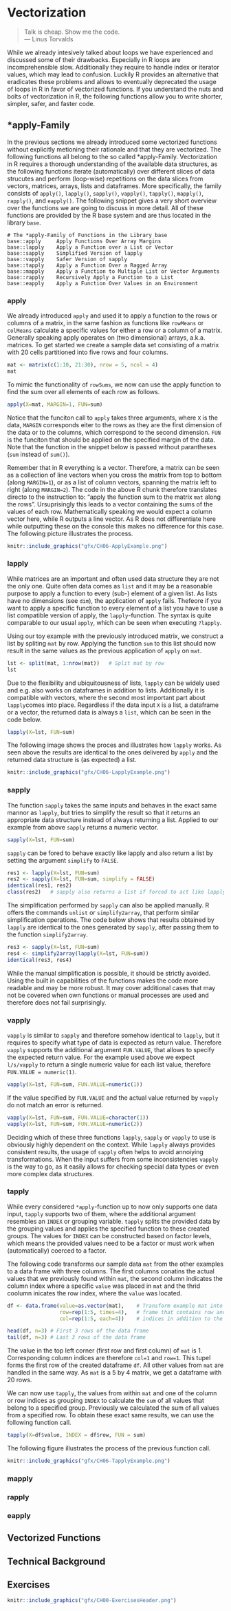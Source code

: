 # Vectorization

> Talk is cheap. Show me the code.  
> --- Linus Torvalds

While we already intesively talked about loops we have experienced and discussed some of their drawbacks. Especially in R loops are incomprehensible slow. Additionally they require to handle index or iterator values, which may lead to confusion. Luckily R provides an alternative that eradicates these problems and allows to eventually  deprecated the usage of loops in R in favor of vectorized functions. If you understand the nuts and bolts of vectorization in R, the following functions allow you to write shorter, simpler, safer, and faster code.

## *apply-Family

In the previous sections we already introduced some vectorized functions without explicitly metioning their rationale and that they are vectorized. The following functions all belong to the so called *apply-Family. Vectorization in R requires a thorough understanding of the available data structures, as the following functions iterate (automatically) over different slices of data strucutes and perform (loop-wise) repetitions on the data slices from vectors, matrices, arrays, lists and dataframes. More specifically, the family consists of `apply()`, `lapply()`, `sapply()`, `vapply()`, `tapply()`, `mapply()`, `rapply()`, and `eapply()`. The following snippet gives a very short overview over the functions we are going to discuss in more detail. All of these functions are provided by the R base system and are thus located in the library `base`.

```{}
# The *apply-Family of Functions in the Library base
base::apply     Apply Functions Over Array Margins
base::lapply    Apply a Function over a List or Vector
base::sapply    Simplified Version of lapply
base::vapply    Safer Version of sapply
base::tapply    Apply a Function Over a Ragged Array
base::mapply    Apply a Function to Multiple List or Vector Arguments
base::rapply    Recursively Apply a Function to a List
base::eapply    Apply a Function Over Values in an Environment
```

### apply {-}
We already introduced `apply` and used it to apply a function to the rows or columns of a matrix, in the same fashion as functions like `rowMeans` or `colMeans` calculate a specific values for either a row or a column of a matrix. Generally speaking apply operates on (two dimensional) arrays, a.k.a. matrices. To get started we create a sample data set consisting of a matrix with 20 cells partitioned into five rows and four columns.

```r
mat <- matrix(c(1:10, 21:30), nrow = 5, ncol = 4)
mat
```

To mimic the functionality of `rowSums`, we now can use the apply function to find the sum over all elements of each row as follows. 

```r
apply(X=mat, MARGIN=1, FUN=sum)
```

Notice that the funciton call to `apply` takes three arguments, where `X` is the data, `MARGIN` corresponds eiter to the rows as they are the first dimension of the data or to the columns, which correspond to the second dimension. `FUN` is the funciton that should be applied on the specified margin of the data. Note that the function in the snippet below is passed without parantheses (`sum` instead of `sum()`).

Remember that in R everything is a vector. Therefore, a matrix can be seen as a collection of line vectors when you cross the matrix from top to bottom (along `MARGIN=1`), or as a list of column vectors, spanning the matrix left to right (along `MARGIN=2`). The code in the above R chunk therefore translates directo to the instruction to: "apply the function sum to the matrix `mat` along the rows". Ursuprisingly this leads to  a vector containing the sums of the values of each row. Mathematically speaking we would expect a column vector here, while R outputs a line vector. As R does not differentiate here while outputting these on the console this makes no difference for this case. The following picture illustrates the process.

```r
knitr::include_graphics("gfx/CH06-ApplyExample.png")
```

### lapply {-}
While matrices are an important and often used data structure they are not the only one. Quite often data comes as `list` and it may be a reasonable purpose to apply a function to every (sub-) element of a given list. As lists have no dimensions (see `dim`), the application of `apply` fails. Thefeore if you want to apply a specific function to every element of a list you have to use a list compatible version of apply, the `lapply`-function. The syntax is quite comparable to our usual `apply`, which can be seen when executing `?lapply`.

Using our toy example with the previously introduced matrix, we construct a list by spliting `mat` by row. Applying the function `sum` to this list should now result in the same values as the previous application of `apply` on `mat`.

```r
lst <- split(mat, 1:nrow(mat))   # Split mat by row
lst
```

Due to the flexibility and ubiquitousness of lists, `lapply` can be widely used and e.g. also works on dataframes in addition to lists. Additionally it is compatible with vectors, where the second most important part about `lapply`comes into place. Regardless if the data input `X` is a list, a dataframe or a vector, the returned data is always a `list`, which can be seen in the code below.

```r
lapply(X=lst, FUN=sum)
```

The following image shows the proces and illustrates how `lapply` works. As seen above the results are identical to the ones delivered by `apply` and the returned data structure is (as expected) a list.

```r
knitr::include_graphics("gfx/CH06-LapplyExample.png")
```

### sapply {-}
The function `sapply` takes the same inputs and behaves in the exact same mannor as `lapply`, but tries to simplify the result so that it returns an appropriate data structure instead of always returning a list. Applied to our example from above `sapply` returns a numeric vector.

```r
sapply(X=lst, FUN=sum)
```

`sapply` can be fored to behave exactly like lapply and also return a list by setting the argument `simplify` to `FALSE`.

```r
res1 <- lapply(X=lst, FUN=sum)
res2 <- sapply(X=lst, FUN=sum, simplify = FALSE)
identical(res1, res2)
class(res2)   # sapply also returns a list if forced to act like lapply
```

The simplification performed by `sapply` can also be applied manually. R offers the commands `unlist` or `simplify2array`, that perform similar simplification operations. The code below shows that results obtained by `lapply` are identical to the ones generated by `sapply`, after passing them to the function `simplify2array`.

```r
res3 <- sapply(X=lst, FUN=sum)
res4 <- simplify2array(lapply(X=lst, FUN=sum))
identical(res3, res4)
```

While the manual simplification is possible, it should be strictly avoided. Using the built in capabilities of the functions makes the code more readable and may be more robust. It may cover additional cases that may not be covered when own functions or manual processes are used and therefore does not fail surprisingly.

### vapply {-}
`vapply` is similar to `sapply` and therefore somehow identical to `lapply`, but it requires to specify what type of data is expected as return value. Therefore `vapply` supports the additional argument `FUN.VALUE`, that allows to specify the expected return value. For the example used above we expect `l/s/vapply` to return a single numeric value for each list value, therefore `FUN.VALUE = numeric(1)`.

```r
vapply(X=lst, FUN=sum, FUN.VALUE=numeric(1))
```

If the value specified by `FUN.VALUE` and the actual value returned by `vapply` do not match an error is returned.

```r
vapply(X=lst, FUN=sum, FUN.VALUE=character(1))
vapply(X=lst, FUN=sum, FUN.VALUE=numeric(2))
```

Deciding which of these three functions `lapply`, `sapply` or `vapply` to use is obviously highly dependent on the context. While `lapply` always provides consistent results, the usage of `sapply` often helps to avoid annoiying transformations. When the input suffers from some inconsistencies `vapply` is the way to go, as it easily allows for checking special data types or even more complex data structures.

### tapply {-}
While every considered `*apply`-function up to now only supports one data input, `tapply` supports two of them, where the additional argument resembles an `INDEX` or grouping variable. `tapply` splits the provided data by the grouping values and applies the specified function to these created groups. The values for `INDEX` can be constructed based on factor levels, which means the provided values need to be a factor or must work when (automatically) coerced to a factor. 

The following code transforms our sample data `mat` from the other examples to a data frame with three columns. The first columns conatins the actual values that we previously found within `mat`, the second column indicates the column index where a specific `value` was placed in `mat` and the thrid coolumn inicates the row index, where the `value` was located.

```r
df <- data.frame(value=as.vector(mat),    # Transform example mat into a data
                 row=rep(1:5, times=4),   # frame that contains row and column
                 col=rep(1:5, each=4))    # indices in addition to the value.

head(df, n=3) # First 3 rows of the data frame
tail(df, n=3) # Last 3 rows of the data frame
```

The value in the top left corner (first row and first column) of `mat` is 1. Corresponding column indices are therefore `col=1` and `row=1`. This tupel forms the first row of the created dataframe `df`. All other values from `mat` are handled in the same way. As `mat` is a 5 by 4 matrix, we get a dataframe with 20 rows.

We can now use `tapply`, the values from within `mat` and one of the column or row indices as grouping `INDEX` to calculate the `sum` of all values that belong to a specified group. Previously we calculated the sum of all values from a specified row. To obtain these exact same results, we can use the following function call.

```r
tapply(X=df$value, INDEX = df$row, FUN = sum)
```

The following figure illustrates the process of the previous function call.

```r
knitr::include_graphics("gfx/CH06-TapplyExample.png")
```

### mapply {-}
<!--
The mapply() function stands for ‘multivariate’ apply. Its purpose is to be able to vectorize arguments to a function that is not usually accepting vectors as arguments.

In short, mapply() applies a Function to Multiple List or multiple Vector Arguments.

Let’s look at an mapply() example where you create a 4 x 4 matrix with a call to the rep() function repeatedly:


Another example:
```r
x <- 1:5
b <- 6:10
mapply(sum, x, b)
```
-->

### rapply {-}

### eapply {-}
<!--
http://www.datasciencemadesimple.com/apply-function-r/
http://www.dataperspective.info/2016/03/apply-lapply-rapply-sapply-functions-r.html
https://nsaunders.wordpress.com/2010/08/20/a-brief-introduction-to-apply-in-r/
-->


## Vectorized Functions
<!--
rep
map 
by
-->

## Technical Background

<!--
The paradigm of vectorization is closedly linked to functional programming...
https://www.r-bloggers.com/vectorization-in-r-why/

Die Funktionalität dieser funktional-applikativen Abbildungsfunktionen wird mittlerweile
im Rahmen des ‘Tidyverse’ zwar auch durch die im Paket purrr sehr umfangreich und vielfältig implementierten
Abbildungs- und Kumulationsfunktionen (u.a. durch die map_*-Familie) implementiert. Da
diese Funktionen jedoch noch nicht häufig verwendet werden, beschränkt sich diese Kurseinheit auf die in
(ebd.) primär benutzten R-Basis-Funktionen apply, lappy, sapply, mapply, sweep, scale, rowSums und
colSums, zumal man diese Funktionen ohnehin kennen muss, um andere R-Programme nachvollziehen
zu können.
-->


## Exercises {-}
```r
knitr::include_graphics("gfx/CH00-ExercisesHeader.png")
```

<!--
For example, in the mtcars dataset:

```r
library(datasets)
tapply(mtcars$wt, mtcars$cyl, mean)
```
The tapply function first groups the cars together based on the number of cylinders they have, and then calculates the mean weight for each group.
-->